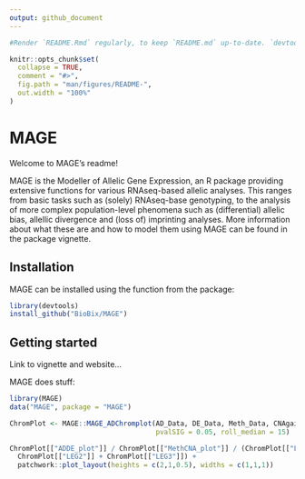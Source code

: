 ```yaml
---
output: github_document
---
```


<!-- README.md is generated from README.Rmd. Please edit that file -->

```r
#Render `README.Rmd` regularly, to keep `README.md` up-to-date. `devtools::build_readme()` is handy for this. You could also use GitHub Actions to re-render `README.Rmd` every time you push. An example workflow can be found here: <https://github.com/r-lib/actions/tree/master/examples>.

knitr::opts_chunk$set(
  collapse = TRUE,
  comment = "#>",
  fig.path = "man/figures/README-",
  out.width = "100%"
)
```

# MAGE

<!-- badges: start -->
<!-- badges: end -->

Welcome to MAGE's readme!

MAGE is the Modeller of Allelic Gene Expression, an R package providing extensive functions for various RNAseq-based allelic analyses. This ranges from basic tasks such as (solely) RNAseq-base genotyping, to the analysis of more complex population-level phenomena such as (differential) allelic bias, allellic divergence and (loss of) imprinting analyses. More information about what these are and how to model them using MAGE can be found in the package vignette.

## Installation

MAGE can be installed using the \code{install_github} function from the \code{devtools} package:

```r
library(devtools)
install_github("BioBix/MAGE")
```

## Getting started

Link to vignette and website...

MAGE does stuff:

```r
library(MAGE)
data("MAGE", package = "MAGE")

ChromPlot <- MAGE::MAGE_ADChromplot(AD_Data, DE_Data, Meth_Data, CNAgain_Data, CNAloss_Data,
                                    pvalSIG = 0.05, roll_median = 15)

ChromPlot[["ADDE_plot"]] / ChromPlot[["MethCNA_plot"]] / (ChromPlot[["LEG1"]] + 
  ChromPlot[["LEG2"]] + ChromPlot[["LEG3"]]) + 
  patchwork::plot_layout(heights = c(2,1,0.5), widths = c(1,1,1))
```
